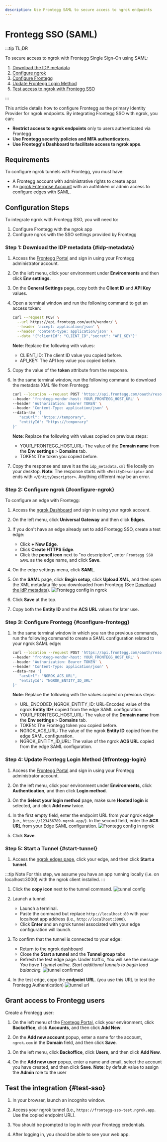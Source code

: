 ```yaml
---
description: Use Frontegg SAML to secure access to ngrok endpoints
---
```



<Disclaimer />

# Frontegg SSO (SAML)

:::tip TL;DR

To secure access to ngrok with Frontegg Single Sign-On using SAML:

1. [Download the IDP metadata](#idp-metadata)
1. [Configure ngrok](#configure-ngrok)
1. [Configure Frontegg](#configure-frontegg)
1. [Update Frontegg Login Method](#frontegg-login)
1. [Test access to ngrok with Frontegg SSO](#test-sso)

:::

This article details how to configure Frontegg as the primary Identity Provider for ngrok endpoints.
By integrating Frontegg SSO with ngrok, you can:

- **Restrict access to ngrok endpoints** only to users authenticated via Frontegg
- **Use Frontegg security policies and MFA authenticators**.
- **Use Frontegg's Dashboard to facilitate access to ngrok apps**.

## Requirements

To configure ngrok tunnels with Frontegg, you must have:

- A Frontegg account with administrative rights to create apps
- An [ngrok Enterprise Account](https://ngrok.com/pricing) with an authtoken or admin access to configure edges with SAML.

## Configuration Steps

To integrate ngrok with Frontegg SSO, you will need to:

1. Configure Frontegg with the ngrok app
1. Configure ngrok with the SSO settings provided by Frontegg

### **Step 1**: Download the IDP metadata {#idp-metadata}

1. Access the [Frontegg Portal](https://portal.Frontegg.com/) and sign in using your Frontegg administrator account.

1. On the left menu, click your environment under **Environments** and then click **Env settings**.

1. On the **General Settings** page, copy both the **Client ID** and **API Key** values.

1. Open a terminal window and run the following command to get an access token:

   ```bash
   curl --request POST \
     --url https://api.frontegg.com/auth/vendor/ \
     --header 'accept: application/json' \
     --header 'content-type: application/json' \
     --data '{"clientId": "CLIENT_ID","secret": "API_KEY"}'
   ```

   **Note**: Replace the following with values:
   - CLIENT_ID: The client ID value you copied before.
   - API_KEY: The API key value you copied before.

1. Copy the value of the **token** attribute from the response.

1. In the same terminal window, run the following command to download the metadata XML file from Frontegg:

   ```bash
   curl --location --request POST 'https://api.frontegg.com/oauth/resources/configurations/saml/v1/https%3A%2F%2Ftemporary' \
   --header 'frontegg-vendor-host: YOUR_FRONTEGG_HOST_URL' \
   --header 'Authorization: Bearer TOKEN' \
   --header 'Content-Type: application/json' \
   --data-raw '{
      "acsUrl": "https://temporary",
      "entityId": "https://temporary"
   }'
   ```

   **Note**: Replace the following with values copied on previous steps:
   - YOUR_FRONTEGG_HOST_URL: The value of the **Domain name** from the **Env settings** > **Domains** tab.
   - TOKEN: The token you copied before.

1. Copy the response and save it as the `idp_metadata.xml` file locally on your desktop.
   **Note**: The response starts with `<EntityDescriptor` and ends with `</EntityDescriptor>`. Anything different may be an error.

### **Step 2**: Configure ngrok {#configure-ngrok}

To configure an edge with Frontegg:

1. Access the [ngrok Dashboard](https://dashboard.ngrok.com/) and sign in using your ngrok account.

1. On the left menu, click **Universal Gateway** and then click **Edges**.

1. If you don't have an edge already set to add Frontegg SSO, create a test edge:
   - Click **+ New Edge**.
   - Click **Create HTTPS Edge**.
   - Click the **pencil icon** next to "no description", enter `Frontegg SSO SAML` as the edge name, and click **Save**.

1. On the edge settings menu, click **SAML**.

1. On the **SAML** page, click **Begin setup**, click **Upload XML**, and then open the XML metadata file you downloaded from Frontegg (See [Download the IdP metadata](#idp-metadata)).
   ![Frontegg config in ngrok](img/frontegg-5.png)

1. Click **Save** at the top.

1. Copy both the **Entity ID** and the **ACS URL** values for later use.

### **Step 3**: Configure Frontegg {#configure-frontegg}

1. In the same terminal window in which you ran the previous commands, run the following command to create a SAML configuration related to your ngrok SAML edge:

   ```bash
   curl --location --request POST 'https://api.frontegg.com/oauth/resources/configurations/saml/v1/URL-ENCODED-NGROK-ENTITY-ID' \
   --header 'frontegg-vendor-host: YOUR_FRONTEGG_HOST_URL' \
   --header 'Authorization: Bearer TOKEN' \
   --header 'Content-Type: application/json' \
   --data-raw '{
      "acsUrl": "NGROK_ACS_URL",
      "entityId": "NGROK_ENTITY_ID_URL"
   }'
   ```

   **Note**: Replace the following with the values copied on previous steps:
   - URL_ENCODED_NGROK_ENTITY_ID: URL-Encoded value of the ngrok **Entity ID\*** copied from the edge SAML configuration.
   - YOUR_FRONTEGG_HOST_URL: The value of the **Domain name** from the **Env settings** > **Domains** tab.
   - TOKEN: The Frontegg token you copied before.
   - NGROK_ACS_URL: The value of the ngrok **Entity ID** copied from the edge SAML configuration.
   - NGROK_ENTITY_ID_URL: The value of the ngrok **ACS URL** copied from the edge SAML configuration.

### **Step 4**: Update Frontegg Login Method {#frontegg-login}

1. Access the [Frontegg Portal](https://portal.Frontegg.com/) and sign in using your Frontegg administrator account.

1. On the left menu, click your environment under **Environments**, click **Authentication**, and then click **Login method**.

1. On the **Select your login method** page, make sure **Hosted login** is selected, and click **Add new** twice.

1. In the first empty field, enter the endpoint URL from your ngrok edge (i.e., `https://123456789.ngrok.app/`). In the second field, enter the **ACS URL** from your Edge SAML configuration.
   ![Frontegg config in ngrok](img/frontegg-6.png)

1. Click **Save**.

### **Step 5**: Start a Tunnel {#start-tunnel}

1. Access the [ngrok edges page](https://dashboard.ngrok.com/edges), click your edge, and then click **Start a tunnel**.

:::tip Note
For this step, we assume you have an app running locally (i.e. on localhost:3000) with the ngrok client installed.
:::

1. Click the **copy icon** next to the tunnel command.
   ![tunnel config](img/frontegg-2.png)

1. Launch a tunnel:
   - Launch a terminal.
   - Paste the command but replace `http://localhost:80` with your localhost app address (i.e., `http://localhost:3000`).
   - Click **Enter** and an ngrok tunnel associated with your edge configuration will launch.

1. To confirm that the tunnel is connected to your edge:
   - Return to the ngrok dashboard
   - Close the **Start a tunnel** and the **Tunnel group** tabs
   - Refresh the test edge page. Under traffic, You will see the message _You have 1 tunnel online. Start additional tunnels to begin load balancing._
     ![tunnel confirmed](img/frontegg-3.png)

1. In the test edge, copy the **endpoint URL**. (you use this URL to test the Frontegg Authentication)
   ![tunnel url](img/frontegg-7.png)

## Grant access to Frontegg users

Create a Frontegg user:

1. On the left menu of the [Frontegg Portal](https://portal.frontegg.com/), click your environment, click **Backoffice**, click **Accounts**, and then click **Add New**.

1. On the **Add new account** popup, enter a name for the account, `ngrok.com` in the **Domain** field, and then click **Save**.

1. On the left menu, click **Backoffice**, click **Users**, and then click **Add New**.

1. On the **Add new user** popup, enter a name and email, select the account you have created, and then click **Save**.
   **Note**: by default value to assign the **Admin** role to the user

## Test the integration {#test-sso}

1. In your browser, launch an incognito window.

1. Access your ngrok tunnel (i.e., `https://frontegg-sso-test.ngrok.app`. Use the copied endpoint URL).

1. You should be prompted to log in with your Frontegg credentials.

1. After logging in, you should be able to see your web app.
